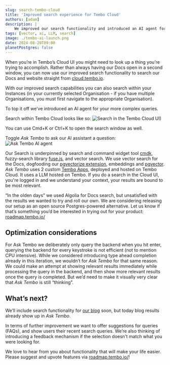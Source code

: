 ---
slug: search-tembo-cloud
title: 'Improved search experience for Tembo Cloud'
authors: [adam]
description: |
    We improved our search functionality and introduced an AI agent for more complex queries
tags: [vector, ai, LLM, search]
image: ./tembo-ai-launch.png
date: 2024-08-28T09:00
planetPostgres: false
---

When you’re in Tembo’s Cloud UI you might need to look up a thing you’re trying to accomplish. Rather than always having our Docs open in a second window, you can now use our improved search functionality to search our Docs and website straight from [cloud.tembo.io](https://cloud.tembo.io/). 

With our improved search capabilities you can also search within your Instances (in your currently selected Organisation - if you have multiple Organisations, you must first navigate to the appropriate Organisation). 

To top it off we’ve introduced an AI agent for your more complex queries. 

Search within Tembo Cloud looks like so: 
![Search in the Tembo Cloud UI)](./tembo-search.gif)

You can use Cmd+K or Ctrl+K to open the search window as well. 

Toggle _Ask Tembo_ to ask our AI assistant a question:  
![Ask Tembo AI agent](./ask-tembo.gif)

Our Search is underpinned by search and command widget tool [cmdk](https://github.com/pacocoursey/cmdk), fuzzy-search library [fuse.js](https://www.fusejs.io/), and vector search. We use vector search for the Docs, dogfooding our [pgvectorize extension](https://pgt.dev/extensions/vectorize), embeddings and [pgvector](https://pgt.dev/extensions/pgvector).
_Ask Tembo_ uses 2 custom [Tembo Apps](https://tembo.io/docs/product/cloud/apps/overview), deployed and hosted on Tembo Cloud. It uses a LLM hosted on Tembo. If you do a search in the Cloud UI, you're logged in and we understand your context, your results are bound to be most relevant. 

“In the olden days” we used Algolia for Docs search, but unsatisfied with the results we wanted to try and roll our own. We are considering releasing our setup as an open source Postgres-powered alternative. Let us know if that’s something you’d be interested in trying out for your product: [roadmap.tembo.io/](https://roadmap.tembo.io/roadmap)
## Optimization considerations

For Ask Tembo we deliberately only query the backend when you hit enter, querying the backend for every keystroke is not efficient (not to mention CPU intensive). While we considered introducing type ahead completion already in this iteration, we wouldn’t for _Ask Tembo_ for that same reason. We could make an attempt at showing relevant results immediately while processing the query in the backend, and then show more relevant results once the query is completed. But we’d need to make it visually very clear that _Ask Tembo_ is still “thinking”. 
## What’s next?
We’ll include search functionality for [our blog](https://tembo.io/blog) soon, but today blog results already show up in _Ask Tembo_.


In terms of further improvement we want to offer suggestions for queries (FAQs), and show users their recent search queries. We’re also thinking of introducing a feedback mechanism if the selection doesn't match what you were looking for.

We love to hear from you about functionality that will make your life easier. Please suggest and upvote features via [roadmap.tembo.io/](https://roadmap.tembo.io/roadmap)!
